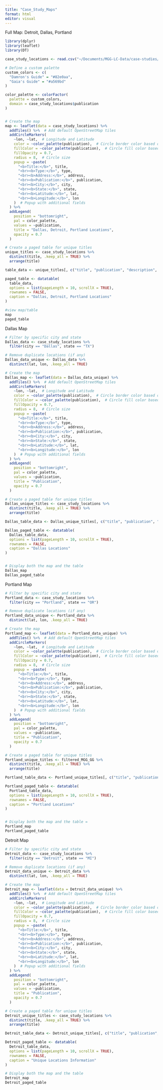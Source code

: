 ```yaml
---
title: "Case_Study_Maps"
format: html
editor: visual
---
```


Full Map: Detroit, Dallas, Portland

```r
library(dplyr)
library(leaflet)
library(DT)

case_study_locations <- read.csv("~/Documents/MGG-LC-Data/case-studies/case_study_locations.csv") 

# Define a custom palette
custom_colors <- c(
  "Damron's Guide" = "#82e0aa",
  "Gaia's Guide" = "#a569bd"
)

color_palette <- colorFactor(
  palette = custom_colors,
  domain = case_study_locations$publication
)


# Create the map
map <- leaflet(data = case_study_locations) %>%
  addTiles() %>%  # Add default OpenStreetMap tiles
  addCircleMarkers(
    ~lon, ~lat,  # Longitude and Latitude
    color = ~color_palette(publication),  # Circle border color based on publication
    fillColor = ~color_palette(publication),  # Circle fill color based on publication
    fillOpacity = 0.7,
    radius = 8,  # Circle size
    popup = ~paste(
      "<b>Title:</b>", title,
      "<br><b>Type:</b>", type,
      "<br><b>Address:</b>", address,
      "<br><b>Publication:</b>", publication,
      "<br><b>City:</b>", city,
      "<br><b>State:</b>", state,
      "<br><b>Latitude:</b>", lat,
      "<br><b>Longitude:</b>", lon
    )  # Popup with additional fields
  ) %>%
  addLegend(
    position = "bottomright",
    pal = color_palette,
    values = ~publication,
    title = "Dallas, Detroit, Portland Locations",
    opacity = 0.7
  )

# Create a paged table for unique titles
unique_titles <- case_study_locations %>%
  distinct(title, .keep_all = TRUE) %>%
  arrange(title)

table_data <- unique_titles[, c("title", "publication", "description", "address")]

paged_table <- datatable(
  table_data,
  options = list(pageLength = 10, scrollX = TRUE),
  rownames = FALSE,
  caption = "Dallas, Detroit, Portland Locations"
)

#view map/table
map
paged_table

```

Dallas Map

```r
# Filter by specific city and state
Dallas_data <- case_study_locations %>%
  filter(city == "Dallas", state == "TX")

# Remove duplicate locations (if any)
Dallas_data_unique <- Dallas_data %>%
  distinct(lat, lon, .keep_all = TRUE)

# Create the map
Dallas_map <- leaflet(data = Dallas_data_unique) %>%
  addTiles() %>%  # Add default OpenStreetMap tiles
  addCircleMarkers(
    ~lon, ~lat,  # Longitude and Latitude
    color = ~color_palette(publication),  # Circle border color based on publication
    fillColor = ~color_palette(publication),  # Circle fill color based on publication
    fillOpacity = 0.7,
    radius = 8,  # Circle size
    popup = ~paste(
      "<b>Title:</b>", title,
      "<br><b>Type:</b>", type,
      "<br><b>Address:</b>", address,
      "<br><b>Publication:</b>", publication,
      "<br><b>City:</b>", city,
      "<br><b>State:</b>", state,
      "<br><b>Latitude:</b>", lat,
      "<br><b>Longitude:</b>", lon
    )  # Popup with additional fields
  ) %>%
  addLegend(
    position = "bottomright",
    pal = color_palette,
    values = ~publication,
    title = "Publication",
    opacity = 0.7
  )

# Create a paged table for unique titles
Dallas_unique_titles <- case_study_locations %>%
  distinct(title, .keep_all = TRUE) %>%
  arrange(title)

Dallas_table_data <- Dallas_unique_titles[, c("title", "publication", "description", "address")]

Dallas_paged_table <- datatable(
  Dallas_table_data,
  options = list(pageLength = 10, scrollX = TRUE),
  rownames = FALSE,
  caption = "Dallas Locations"
)


# Display both the map and the table
Dallas_map
Dallas_paged_table
```

Portland Map

```r
# Filter by specific city and state
Portland_data <- case_study_locations %>%
  filter(city == "Portland", state == "OR")

# Remove duplicate locations (if any)
Portland_data_unique <- Portland_data %>%
  distinct(lat, lon, .keep_all = TRUE)

# Create the map
Portland_map <- leaflet(data = Portland_data_unique) %>%
  addTiles() %>%  # Add default OpenStreetMap tiles
  addCircleMarkers(
    ~lon, ~lat,  # Longitude and Latitude
    color = ~color_palette(publication),  # Circle border color based on publication
    fillColor = ~color_palette(publication),  # Circle fill color based on publication
    fillOpacity = 0.7,
    radius = 8,  # Circle size
    popup = ~paste(
      "<b>Title:</b>", title,
      "<br><b>Type:</b>", type,
      "<br><b>Address:</b>", address,
      "<br><b>Publication:</b>", publication,
      "<br><b>City:</b>", city,
      "<br><b>State:</b>", state,
      "<br><b>Latitude:</b>", lat,
      "<br><b>Longitude:</b>", lon
    )  # Popup with additional fields
  ) %>%
  addLegend(
    position = "bottomright",
    pal = color_palette,
    values = ~publication,
    title = "Publication",
    opacity = 0.7
  )

# Create a paged table for unique titles
Portland_unique_titles <- filtered_MGG_GG %>%
  distinct(title, .keep_all = TRUE) %>%
  arrange(title)

Portland_table_data <- Portland_unique_titles[, c("title", "publication", "description", "address")]

Portland_paged_table <- datatable(
  Portland_table_data,
  options = list(pageLength = 10, scrollX = TRUE),
  rownames = FALSE,
  caption = "Portland Locations"
)


# Display both the map and the table =
Portland_map
Portland_paged_table
```

Detroit Map

```r
# Filter by specific city and state
Detroit_data <- case_study_locations %>%
  filter(city == "Detroit", state == "MI")

# Remove duplicate locations (if any)
Detroit_data_unique <- Detroit_data %>%
  distinct(lat, lon, .keep_all = TRUE)

# Create the map
Detroit_map <- leaflet(data = Detroit_data_unique) %>%
  addTiles() %>%  # Add default OpenStreetMap tiles
  addCircleMarkers(
    ~lon, ~lat,  # Longitude and Latitude
    color = ~color_palette(publication),  # Circle border color based on publication
    fillColor = ~color_palette(publication),  # Circle fill color based on publication
    fillOpacity = 0.7,
    radius = 8,  # Circle size
    popup = ~paste(
      "<b>Title:</b>", title,
      "<br><b>Type:</b>", type,
      "<br><b>Address:</b>", address,
      "<br><b>Publication:</b>", publication,
      "<br><b>City:</b>", city,
      "<br><b>State:</b>", state,
      "<br><b>Latitude:</b>", lat,
      "<br><b>Longitude:</b>", lon
    )  # Popup with additional fields
  ) %>%
  addLegend(
    position = "bottomright",
    pal = color_palette,
    values = ~publication,
    title = "Publication",
    opacity = 0.7
  )

# Create a paged table for unique titles
Detroit_unique_titles <- case_study_locations %>%
  distinct(title, .keep_all = TRUE) %>%
  arrange(title)

Detroit_table_data <- Detroit_unique_titles[, c("title", "publication", "description", "address")]

Detroit_paged_table <- datatable(
  Detroit_table_data,
  options = list(pageLength = 10, scrollX = TRUE),
  rownames = FALSE,
  caption = "Unique Locations Information"
)

# Display both the map and the table
Detroit_map
Detroit_paged_table
```
